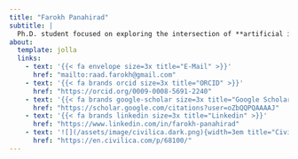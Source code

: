 ```yaml
---
title: "Farokh Panahirad"
subtitle: |
  Ph.D. student focused on exploring the intersection of **artificial intelligence** and **creativity** within **architectural design processes**. Engaged in interdisciplinary research that integrates computational methodologies with human-centered approaches to tackle complex challenges in urban planning and environmental design. Committed to producing innovative and impactful research within dynamic academic settings.
about:
  template: jolla
  links:
    - text: '{{< fa envelope size=3x title="E-Mail" >}}'
      href: "mailto:raad.farokh@gmail.com"
    - text: '{{< fa brands orcid size=3x title="ORCID" >}}'
      href: "https://orcid.org/0009-0008-5691-2240"
    - text: '{{< fa brands google-scholar size=3x title="Google Scholar" >}}'
      href: "https://scholar.google.com/citations?user=oZbQQPQAAAAJ"
    - text: '{{< fa brands linkedin size=3x title="Linkedin" >}}'
      href: "https://www.linkedin.com/in/farokh-panahirad"
    - text: '![](/assets/image/civilica.dark.png){width=3em title="Civilica"}'
      href: "https://en.civilica.com/p/68100/"
---
```


